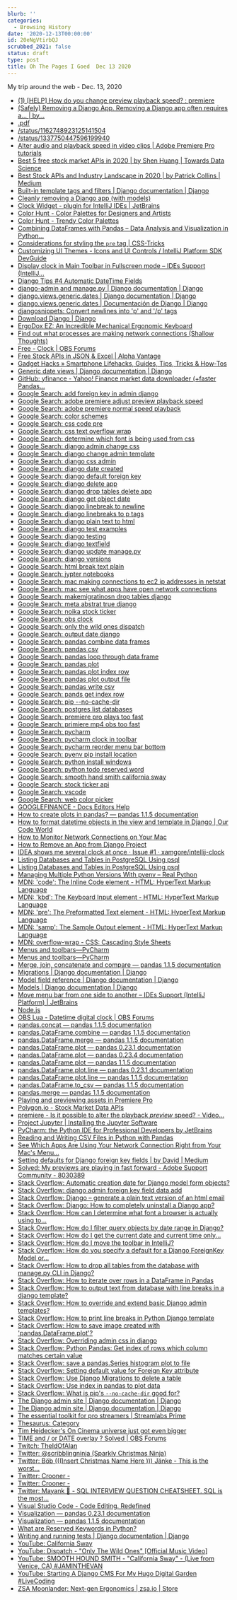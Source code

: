 ```yaml
---
blurb: ''
categories:
  - Browsing History
date: '2020-12-13T00:00:00'
id: 20eNgVtirbQJ
scrubbed_2021: false
status: draft
type: post
title: Oh The Pages I Goed  Dec 13 2020
---
```


My trip around the web - Dec. 13, 2020

- [(1) [HELP] How do you change preview playback speed? : premiere](https://www.reddit.com/r/premiere/comments/a6w4eh/help_how_do_you_change_preview_playback_speed/)
- [(Safely) Removing a Django App. Removing a Django app often requires a… | by...](https://tldlife.com/safely-removing-a-django-app-17bdb2803200)
- [.pdf](https://pandas.pydata.org/Pandas_Cheat_Sheet.pdf)
- [/status/1162748923125141504](https://twitter.com/apiecebyguy/status/1162748923125141504)
- [/status/1337750447596199940](https://twitter.com/soapachu/status/1337750447596199940)
- [Alter audio and playback speed in video clips | Adobe Premiere Pro tutorials](https://helpx.adobe.com/premiere-pro/how-to/work-with-clips-channels-speed.html)
- [Best 5 free stock market APIs in 2020 | by Shen Huang | Towards Data Science](https://towardsdatascience.com/best-5-free-stock-market-apis-in-2019-ad91dddec984)
- [Best Stock APIs and Industry Landscape in 2020 | by Patrick Collins | Medium](https://medium.com/@patrick.collins_58673/stock-api-landscape-5c6e054ee631)
- [Built-in template tags and filters | Django documentation | Django](https://docs.djangoproject.com/en/3.1/ref/templates/builtins/)
- [Cleanly removing a Django app (with models)](https://patrick.cloke.us/posts/2020/01/23/cleanly-removing-a-django-app-with-models/)
- [Clock Widget - plugin for IntelliJ IDEs | JetBrains](https://plugins.jetbrains.com/plugin/11252-clock-widget)
- [Color Hunt - Color Palettes for Designers and Artists](https://colorhunt.co/)
- [Color Hunt - Trendy Color Palettes](https://colorhunt.co/palette/226607)
- [Combining DataFrames with Pandas – Data Analysis and Visualization in Python...](https://datacarpentry.org/python-ecology-lesson/05-merging-data/index.html)
- [Considerations for styling the `pre` tag | CSS-Tricks](https://css-tricks.com/considerations-styling-pre-tag/)
- [Customizing UI Themes - Icons and UI Controls / IntelliJ Platform SDK DevGuide](https://jetbrains.org/intellij/sdk/docs/reference_guide/ui_themes/themes_customize.html)
- [Display clock in Main Toolbar in Fullscreen mode – IDEs Support (IntelliJ...](https://intellij-support.jetbrains.com/hc/en-us/community/posts/207046335-Display-clock-in-Main-Toolbar-in-Fullscreen-mode)
- [Django Tips #4 Automatic DateTime Fields](https://simpleisbetterthancomplex.com/tips/2016/05/23/django-tip-4-automatic-datetime-fields.html)
- [django-admin and manage.py | Django documentation | Django](https://docs.djangoproject.com/en/3.1/ref/django-admin/)
- [django.views.generic.dates | Django documentation | Django](https://docs.djangoproject.com/en/2.2/_modules/django/views/generic/dates/)
- [django.views.generic.dates | Documentación de Django | Django](https://docs.djangoproject.com/es/2.1/_modules/django/views/generic/dates/)
- [djangosnippets: Convert newlines into 'p' and '/p' tags](https://www.djangosnippets.org/snippets/143/)
- [Download Django | Django](https://www.djangoproject.com/download/)
- [ErgoDox EZ: An Incredible Mechanical Ergonomic Keyboard](https://ergodox-ez.com/)
- [Find out what processes are making network connections (Shallow Thoughts)](https://shallowsky.com/blog/linux/monitor-net-connections.html)
- [Free - Clock | OBS Forums](https://obsproject.com/forum/resources/clock.566/)
- [Free Stock APIs in JSON & Excel | Alpha Vantage](https://www.alphavantage.co/)
- [Gadget Hacks » Smartphone Lifehacks, Guides, Tips, Tricks & How-Tos](https://www.gadgethacks.com/)
- [Generic date views | Django documentation | Django](https://docs.djangoproject.com/en/3.1/ref/class-based-views/generic-date-based/)
- [GitHub: yfinance - Yahoo! Finance market data downloader (+faster Pandas...](https://github.com/ranaroussi/yfinance)
- [Google Search: add foreign key in admin django](https://www.google.com/search?newwindow=1&client=safari&rls=en&ei=xunWX9UOppznAtqmsSg&q=add+foreign+key+in+admin+django+&oq=add+foreign+key+in+admin+django+&gs_lcp=CgZwc3ktYWIQAzIICCEQFhAdEB4yCAghEBYQHRAeOgQIABBHOgsIABDJAxAWEAoQHlCTG1jcJGCgJ2gAcAJ4AoABhgKIAd8MkgEFMC4zLjWYAQCgAQGqAQdnd3Mtd2l6yAEIwAEB&sclient=psy-ab&ved=0ahUKEwjVieaE0cztAhUmzlkKHVpTDAUQ4dUDCAw&uact=5)
- [Google Search: adobe premiere adjust preview playback speed](https://www.google.com/search?client=safari&rls=en&q=adobe+premiere+adjust+preview+playback+speed&ie=UTF-8&oe=UTF-8)
- [Google Search: adobe premiere normal speed playback](https://www.google.com/search?client=safari&rls=en&q=adobe+premiere+normal+speed+playback&ie=UTF-8&oe=UTF-8)
- [Google Search: color schemes](https://www.google.com/search?client=safari&rls=en&q=color+schemes&ie=UTF-8&oe=UTF-8)
- [Google Search: css code pre](https://www.google.com/search?client=safari&rls=en&q=css+code+pre&ie=UTF-8&oe=UTF-8)
- [Google Search: css text overflow wrap](https://www.google.com/search?newwindow=1&client=safari&rls=en&ei=6urWX56bDsL25gKzgIrAAg&q=css+text+overflow+wrap&oq=css+text+over&gs_lcp=CgZwc3ktYWIQARgAMgUIABDJAzICCAAyAggAMgIIADICCAAyAggAMgIIADICCAAyAggAMgIIADoECAAQRzoKCAAQsQMQyQMQQzoECAAQQzoHCAAQsQMQQ1CWIVjLO2CJTmgAcAJ4AIABlgGIAYYEkgEDMy4ymAEAoAEBqgEHZ3dzLXdpesgBCMABAQ&sclient=psy-ab)
- [Google Search: determine which font is being used from css](https://www.google.com/search?client=safari&rls=en&q=determine+which+font+is+being+used+from+css&ie=UTF-8&oe=UTF-8)
- [Google Search: django admin change css](https://www.google.com/search?client=safari&rls=en&q=django+admin+change+css&ie=UTF-8&oe=UTF-8)
- [Google Search: django change admin template](https://www.google.com/search?client=safari&rls=en&q=django+change+admin+template&ie=UTF-8&oe=UTF-8)
- [Google Search: django css admin](https://www.google.com/search?client=safari&rls=en&q=django+css+admin&ie=UTF-8&oe=UTF-8)
- [Google Search: django date created](https://www.google.com/search?client=safari&rls=en&q=django+date+created&ie=UTF-8&oe=UTF-8)
- [Google Search: django default foreign key](https://www.google.com/search?client=safari&rls=en&q=django+default+foreign+key&ie=UTF-8&oe=UTF-8)
- [Google Search: django delete app](https://www.google.com/search?client=safari&rls=en&q=django+delete+app&ie=UTF-8&oe=UTF-8)
- [Google Search: django drop tables delete app](https://www.google.com/search?newwindow=1&client=safari&rls=en&ei=c77WX-6aGOmp5wLtjrDwDA&q=django+drop+tables+delete+app&oq=django+drop+tables+delete+app&gs_lcp=CgZwc3ktYWIQAzIICCEQFhAdEB46BAgAEEc6CQgAEMkDEBYQHjoGCAAQFhAeOgQIIRAKUIgnWLsvYIIzaABwAngAgAFliAHuB5IBAzkuMpgBAKABAaoBB2d3cy13aXrIAQjAAQE&sclient=psy-ab&ved=0ahUKEwiuoLHcp8ztAhXp1FkKHW0HDM4Q4dUDCAw&uact=5)
- [Google Search: django get object date](https://www.google.com/search?client=safari&rls=en&q=django+get+object+date&ie=UTF-8&oe=UTF-8)
- [Google Search: django linebreak to newline](https://www.google.com/search?client=safari&rls=en&q=django+linebreak+to+newline&ie=UTF-8&oe=UTF-8)
- [Google Search: django linebreaks to p tags](https://www.google.com/search?client=safari&rls=en&q=django+linebreaks+to+p+tags&ie=UTF-8&oe=UTF-8)
- [Google Search: django plain text to html](https://www.google.com/search?client=safari&rls=en&q=django+plain+text+to+html&ie=UTF-8&oe=UTF-8)
- [Google Search: django test examples](https://www.google.com/search?client=safari&rls=en&q=django+test+examples&ie=UTF-8&oe=UTF-8)
- [Google Search: django testing](https://www.google.com/search?client=safari&rls=en&q=django+testing&ie=UTF-8&oe=UTF-8)
- [Google Search: django textfield](https://www.google.com/search?client=safari&rls=en&q=django+textfield&ie=UTF-8&oe=UTF-8)
- [Google Search: django update manage.py](https://www.google.com/search?client=safari&rls=en&q=django+update+manage.py&ie=UTF-8&oe=UTF-8)
- [Google Search: django versions](https://www.google.com/search?client=safari&rls=en&q=django+versions&ie=UTF-8&oe=UTF-8)
- [Google Search: html break text plain](https://www.google.com/search?client=safari&rls=en&q=html+break+text+plain&ie=UTF-8&oe=UTF-8)
- [Google Search: jypter notebooks](https://www.google.com/search?client=safari&rls=en&q=jypter+notebooks&ie=UTF-8&oe=UTF-8)
- [Google Search: mac making connections to ec2 ip addresses in netstat](https://www.google.com/search?client=safari&rls=en&q=mac+making+connections+to+ec2+ip+addresses+in+netstat&ie=UTF-8&oe=UTF-8)
- [Google Search: mac see what apps have open network connections](https://www.google.com/search?client=safari&rls=en&q=mac+see+what+apps+have+open+network+connections&ie=UTF-8&oe=UTF-8)
- [Google Search: makemigratinosn drop tables django](https://www.google.com/search?client=safari&rls=en&q=makemigratinosn+drop+tables+django&ie=UTF-8&oe=UTF-8)
- [Google Search: meta abstrat true django](https://www.google.com/search?client=safari&rls=en&q=meta+abstrat+true+django&ie=UTF-8&oe=UTF-8)
- [Google Search: noika stock ticker](https://www.google.com/search?client=safari&rls=en&q=noika+stock+ticker&ie=UTF-8&oe=UTF-8)
- [Google Search: obs clock](https://www.google.com/search?client=safari&rls=en&q=obs+clock&ie=UTF-8&oe=UTF-8)
- [Google Search: only the wild ones dispatch](https://www.google.com/search?client=safari&rls=en&q=only+the+wild+ones+dispatch&ie=UTF-8&oe=UTF-8)
- [Google Search: output date django](https://www.google.com/search?client=safari&rls=en&q=output+date+django&ie=UTF-8&oe=UTF-8)
- [Google Search: pandas combine data frames](https://www.google.com/search?client=safari&rls=en&q=pandas+combine+data+frames&ie=UTF-8&oe=UTF-8)
- [Google Search: pandas csv](https://www.google.com/search?client=safari&rls=en&q=pandas+csv&ie=UTF-8&oe=UTF-8)
- [Google Search: pandas loop through data frame](https://www.google.com/search?client=safari&rls=en&q=pandas+loop+through+data+frame&ie=UTF-8&oe=UTF-8)
- [Google Search: pandas plot](https://www.google.com/search?client=safari&rls=en&q=pandas+plot&ie=UTF-8&oe=UTF-8)
- [Google Search: pandas plot index row](https://www.google.com/search?client=safari&rls=en&q=pandas+plot+index+row&ie=UTF-8&oe=UTF-8)
- [Google Search: pandas plot output file](https://www.google.com/search?client=safari&rls=en&q=pandas+plot+output+file&ie=UTF-8&oe=UTF-8)
- [Google Search: pandas write csv](https://www.google.com/search?client=safari&rls=en&q=pandas+write+csv&ie=UTF-8&oe=UTF-8)
- [Google Search: pands get index row](https://www.google.com/search?client=safari&rls=en&q=pands+get+index+row&ie=UTF-8&oe=UTF-8)
- [Google Search: pip --no-cache-dir](https://www.google.com/search?client=safari&rls=en&q=pip+--no-cache-dir&ie=UTF-8&oe=UTF-8)
- [Google Search: postgres list databases](https://www.google.com/search?client=safari&rls=en&q=postgres+list+databases&ie=UTF-8&oe=UTF-8)
- [Google Search: premiere pro plays too fast](https://www.google.com/search?newwindow=1&client=safari&rls=en&ei=Np_WX8D9LO_v5gKOyK-IAg&q=premiere+pro+plays+too+fast&oq=premiere+pro+plays+too+fast&gs_lcp=CgZwc3ktYWIQAzIJCAAQyQMQFhAeOgQIABBHOgcIABDJAxBDOgUIABCRAjoECAAQQzoCCAA6BwgAELEDEAo6CAgAEMkDEJECOgUIABCxAzoFCAAQyQM6CwgAEMkDEBYQChAeOgYIABAWEB46CAgAEBYQChAeOggIIRAWEB0QHlCnoBRYssEUYNzFFGgAcAF4AIABcogBqwySAQQxNi4ymAEAoAEBqgEHZ3dzLXdpesgBCMABAQ&sclient=psy-ab&ved=0ahUKEwjA8KP3icztAhXvt1kKHQ7kCyEQ4dUDCAw&uact=5)
- [Google Search: primiere mp4 obs too fast](https://www.google.com/search?client=safari&rls=en&q=primiere+mp4+obs+too+fast&ie=UTF-8&oe=UTF-8)
- [Google Search: pycharm](https://www.google.com/search?client=safari&rls=en&q=pycharm&ie=UTF-8&oe=UTF-8)
- [Google Search: pycharm clock in toolbar](https://www.google.com/search?client=safari&rls=en&q=pycharm+clock+in+toolbar&ie=UTF-8&oe=UTF-8)
- [Google Search: pycharm reorder menu bar bottom](https://www.google.com/search?client=safari&rls=en&q=pycharm+reorder+menu+bar+bottom&ie=UTF-8&oe=UTF-8)
- [Google Search: pyenv pip install location](https://www.google.com/search?client=safari&rls=en&q=pyenv+pip+install+location&ie=UTF-8&oe=UTF-8)
- [Google Search: python install windows](https://www.google.com/search?client=safari&rls=en&q=python+install+windows&ie=UTF-8&oe=UTF-8)
- [Google Search: python todo reserved word](https://www.google.com/search?client=safari&rls=en&q=python+todo+reserved+word&ie=UTF-8&oe=UTF-8)
- [Google Search: smooth hand smith california sway](https://www.google.com/search?client=safari&rls=en&q=smooth+hand+smith+california+sway&ie=UTF-8&oe=UTF-8)
- [Google Search: stock ticker api](https://www.google.com/search?client=safari&rls=en&q=stock+ticker+api&ie=UTF-8&oe=UTF-8)
- [Google Search: vscode](https://www.google.com/search?client=safari&rls=en&q=vscode&ie=UTF-8&oe=UTF-8)
- [Google Search: web color picker](https://www.google.com/search?q=web+color+picker)
- [GOOGLEFINANCE - Docs Editors Help](https://support.google.com/docs/answer/3093281?hl=en)
- [How to create plots in pandas? — pandas 1.1.5 documentation](https://pandas.pydata.org/pandas-docs/stable/getting_started/intro_tutorials/04_plotting.html)
- [How to format datetime objects in the view and template in Django | Our Code World](https://ourcodeworld.com/articles/read/555/how-to-format-datetime-objects-in-the-view-and-template-in-django)
- [How to Monitor Network Connections on Your Mac](https://www.maketecheasier.com/monitor-network-connections-on-mac/)
- [How to Remove an App from Django Project](https://techstream.org/Bits/Remove-App-From-Django-Project)
- [IDEA shows me several clock at once · Issue #1 · xamgore/intellij-clock](https://github.com/xamgore/intellij-clock/issues/1)
- [Listing Databases and Tables in PostgreSQL Using psql](https://chartio.com/resources/tutorials/how-to-list-databases-and-tables-in-postgresql-using-psql/)
- [Listing Databases and Tables in PostgreSQL Using psql](https://chartio.com/resources/tutorials/how-to-list-databases-and-tables-in-postgresql-using-psql/#switching-databases)
- [Managing Multiple Python Versions With pyenv – Real Python](https://realpython.com/intro-to-pyenv/#installation-location)
- [MDN: 'code': The Inline Code element - HTML: HyperText Markup Language](https://developer.mozilla.org/en-US/docs/Web/HTML/Element/code)
- [MDN: 'kbd': The Keyboard Input element - HTML: HyperText Markup Language](https://developer.mozilla.org/en-US/docs/Web/HTML/Element/kbd)
- [MDN: 'pre': The Preformatted Text element - HTML: HyperText Markup Language](https://developer.mozilla.org/en-US/docs/Web/HTML/Element/pre)
- [MDN: 'samp': The Sample Output element - HTML: HyperText Markup Language](https://developer.mozilla.org/en-US/docs/Web/HTML/Element/samp)
- [MDN: overflow-wrap - CSS: Cascading Style Sheets](https://developer.mozilla.org/en-US/docs/Web/CSS/overflow-wrap)
- [Menus and toolbars—PyCharm](https://www.jetbrains.com/help/pycharm/customize-actions-menus-and-toolbars.html)
- [Menus and toolbars—PyCharm](https://www.jetbrains.com/help/pycharm/customize-actions-menus-and-toolbars.html#cb333882)
- [Merge, join, concatenate and compare — pandas 1.1.5 documentation](https://pandas.pydata.org/pandas-docs/stable/user_guide/merging.html)
- [Migrations | Django documentation | Django](https://docs.djangoproject.com/en/3.1/topics/migrations/)
- [Model field reference | Django documentation | Django](https://docs.djangoproject.com/en/3.1/ref/models/fields/#django.db.models.TextField)
- [Models | Django documentation | Django](https://docs.djangoproject.com/en/3.1/topics/db/models/)
- [Move menu bar from one side to another – IDEs Support (IntelliJ Platform) | JetBrains](https://intellij-support.jetbrains.com/hc/en-us/community/posts/360000142324-Move-menu-bar-from-one-side-to-another)
- [Node.js](https://nodejs.org/en/)
- [OBS Lua - Datetime digital clock | OBS Forums](https://obsproject.com/forum/resources/datetime-digital-clock.882/)
- [pandas.concat — pandas 1.1.5 documentation](https://pandas.pydata.org/pandas-docs/stable/reference/api/pandas.concat.html)
- [pandas.DataFrame.combine — pandas 1.1.5 documentation](https://pandas.pydata.org/pandas-docs/stable/reference/api/pandas.DataFrame.combine.html)
- [pandas.DataFrame.merge — pandas 1.1.5 documentation](https://pandas.pydata.org/pandas-docs/stable/reference/api/pandas.DataFrame.merge.html)
- [pandas.DataFrame.plot — pandas 0.23.1 documentation](https://pandas.pydata.org/pandas-docs/version/0.23.1/generated/pandas.DataFrame.plot.html)
- [pandas.DataFrame.plot — pandas 0.23.4 documentation](https://pandas.pydata.org/pandas-docs/version/0.23.4/generated/pandas.DataFrame.plot.html)
- [pandas.DataFrame.plot — pandas 1.1.5 documentation](https://pandas.pydata.org/pandas-docs/stable/reference/api/pandas.DataFrame.plot.html)
- [pandas.DataFrame.plot.line — pandas 0.23.1 documentation](https://pandas.pydata.org/pandas-docs/version/0.23.1/generated/pandas.DataFrame.plot.line.html)
- [pandas.DataFrame.plot.line — pandas 1.1.5 documentation](https://pandas.pydata.org/pandas-docs/stable/reference/api/pandas.DataFrame.plot.line.html)
- [pandas.DataFrame.to_csv — pandas 1.1.5 documentation](https://pandas.pydata.org/pandas-docs/stable/reference/api/pandas.DataFrame.to_csv.html)
- [pandas.merge — pandas 1.1.5 documentation](https://pandas.pydata.org/pandas-docs/stable/reference/api/pandas.merge.html)
- [Playing and previewing assets in Premiere Pro](https://helpx.adobe.com/premiere-pro/using/playing-assets.html)
- [Polygon.io - Stock Market Data APIs](https://polygon.io/)
- [premiere - Is it possible to alter the playback *preview* speed? - Video...](https://video.stackexchange.com/questions/4728/is-it-possible-to-alter-the-playback-preview-speed)
- [Project Jupyter | Installing the Jupyter Software](https://jupyter.org/install)
- [PyCharm: the Python IDE for Professional Developers by JetBrains](https://www.jetbrains.com/pycharm/)
- [Reading and Writing CSV Files in Python with Pandas](https://stackabuse.com/reading-and-writing-csv-files-in-python-with-pandas/)
- [See Which Apps Are Using Your Network Connection Right from Your Mac's Menu...](https://mac-how-to.gadgethacks.com/how-to/see-which-apps-are-using-your-network-connection-right-from-your-macs-menu-bar-0161747/)
- [Setting defaults for Django foreign key fields | by David | Medium](https://dbslusser.medium.com/setting-defaults-for-django-foreign-key-fields-c53cffb25a8c)
- [Solved: My previews are playing in fast forward - Adobe Support Community - 8030389](https://community.adobe.com/t5/premiere-pro/my-previews-are-playing-in-fast-forward/td-p/8030389?page=1)
- [Stack Overflow: Automatic creation date for Django model form objects?](https://stackoverflow.com/questions/3429878/automatic-creation-date-for-django-model-form-objects)
- [Stack Overflow: django admin foreign key field data add](https://stackoverflow.com/questions/6492424/django-admin-foreign-key-field-data-add)
- [Stack Overflow: Django – generate a plain text version of an html email](https://stackoverflow.com/questions/45473948/django-generate-a-plain-text-version-of-an-html-email)
- [Stack Overflow: Django: How to completely uninstall a Django app?](https://stackoverflow.com/questions/3329773/django-how-to-completely-uninstall-a-django-app)
- [Stack Overflow: How can I determine what font a browser is actually using to...](https://stackoverflow.com/questions/884177/how-can-i-determine-what-font-a-browser-is-actually-using-to-render-some-text)
- [Stack Overflow: How do I filter query objects by date range in Django?](https://stackoverflow.com/questions/4668619/how-do-i-filter-query-objects-by-date-range-in-django)
- [Stack Overflow: How do I get the current date and current time only...](https://stackoverflow.com/questions/12030187/how-do-i-get-the-current-date-and-current-time-only-respectively-in-django)
- [Stack Overflow: How do I move the toolbar in IntelliJ?](https://stackoverflow.com/questions/21184766/how-do-i-move-the-toolbar-in-intellij)
- [Stack Overflow: How do you specify a default for a Django ForeignKey Model or...](https://stackoverflow.com/questions/937954/how-do-you-specify-a-default-for-a-django-foreignkey-model-or-adminmodel-field/13562197)
- [Stack Overflow: How to drop all tables from the database with manage.py CLI in Django?](https://stackoverflow.com/questions/3414247/how-to-drop-all-tables-from-the-database-with-manage-py-cli-in-django)
- [Stack Overflow: How to iterate over rows in a DataFrame in Pandas](https://stackoverflow.com/questions/16476924/how-to-iterate-over-rows-in-a-dataframe-in-pandas)
- [Stack Overflow: How to output text from database with line breaks in a django template?](https://stackoverflow.com/questions/22538454/how-to-output-text-from-database-with-line-breaks-in-a-django-template)
- [Stack Overflow: How to override and extend basic Django admin templates?](https://stackoverflow.com/questions/6583877/how-to-override-and-extend-basic-django-admin-templates)
- [Stack Overflow: How to print line breaks in Python Django template](https://stackoverflow.com/questions/2316028/how-to-print-line-breaks-in-python-django-template)
- [Stack Overflow: How to save image created with 'pandas.DataFrame.plot'?](https://stackoverflow.com/questions/45376232/how-to-save-image-created-with-pandas-dataframe-plot/45379210)
- [Stack Overflow: Overriding admin css in django](https://stackoverflow.com/questions/7357057/overriding-admin-css-in-django)
- [Stack Overflow: Python Pandas: Get index of rows which column matches certain value](https://stackoverflow.com/questions/21800169/python-pandas-get-index-of-rows-which-column-matches-certain-value)
- [Stack Overflow: save a pandas.Series histogram plot to file](https://stackoverflow.com/questions/18992086/save-a-pandas-series-histogram-plot-to-file)
- [Stack Overflow: Setting default value for Foreign Key attribute](https://stackoverflow.com/questions/9311996/setting-default-value-for-foreign-key-attribute)
- [Stack Overflow: Use Django Migrations to delete a table](https://stackoverflow.com/questions/54836848/use-django-migrations-to-delete-a-table)
- [Stack Overflow: Use index in pandas to plot data](https://stackoverflow.com/questions/20084487/use-index-in-pandas-to-plot-data)
- [Stack Overflow: What is pip's `--no-cache-dir` good for?](https://stackoverflow.com/questions/45594707/what-is-pips-no-cache-dir-good-for)
- [The Django admin site | Django documentation | Django](https://docs.djangoproject.com/en/3.0/ref/contrib/admin/#admin-overriding-templates)
- [The Django admin site | Django documentation | Django](https://docs.djangoproject.com/en/dev/ref/contrib/admin/#overriding-admin-templates)
- [The essential toolkit for pro streamers | Streamlabs Prime](https://streamlabs.com/goprime?refl=homepageheader)
- [Thesaurus: Category](https://www.thesaurus.com/browse/category?s=t)
- [Tim Heidecker's On Cinema universe just got even bigger](https://news.avclub.com/tim-heideckers-on-cinema-universe-just-got-even-bigger-1845862375)
- [TIME and / or DATE overlay ? Solved | OBS Forums](https://obsproject.com/forum/resources/time-and-or-date-overlay-solved.753/)
- [Twitch: TheIdOfAlan](https://www.twitch.tv/theidofalan)
- [Twitter: @scribblingninja (Sparkly Christmas Ninja)](https://twitter.com/scribblingninja)
- [Twitter: Böb (((Insert Christmas Name Here ))) Jänke - This is the worst...](https://twitter.com/Bob_Janke/status/1338000752363663360)
- [Twitter: Crooner - ](https://twitter.com/heropilled/status/1337687811470798852)
- [Twitter: Crooner - ](https://twitter.com/NovaNebby/status/1337992191054995456/photo/1)
- [Twitter: Mayank 🍷 - SQL INTERVIEW QUESTION CHEATSHEET. SQL is the most...](https://twitter.com/dermayank/status/1338004156670300160)
- [Visual Studio Code - Code Editing. Redefined](https://code.visualstudio.com/)
- [Visualization — pandas 0.23.1 documentation](https://pandas.pydata.org/pandas-docs/version/0.23.1/visualization.html#visualization-errorbars)
- [Visualization — pandas 1.1.5 documentation](https://pandas.pydata.org/pandas-docs/stable/user_guide/visualization.html)
- [What are Reserved Keywords in Python?](https://www.tutorialspoint.com/What-are-Reserved-Keywords-in-Python)
- [Writing and running tests | Django documentation | Django](https://docs.djangoproject.com/en/3.1/topics/testing/overview/)
- [YouTube: California Sway](https://www.youtube.com/watch?v=TQIGiefShs4)
- [YouTube: Dispatch - "Only The Wild Ones" [Official Music Video]](https://www.youtube.com/watch?v=OVi0JpvMZtk)
- [YouTube: SMOOTH HOUND SMITH - "California Sway" - (Live from Venice, CA) #JAMINTHEVAN](https://www.youtube.com/watch?v=krW2jT_tsCI)
- [YouTube: Starting A Django CMS For My Hugo Digital Garden #LiveCoding](https://www.youtube.com/watch?v=c80nn20TkDY)
- [ZSA Moonlander: Next-gen Ergonomics | zsa.io | Store](https://www.zsa.io/moonlander/)
